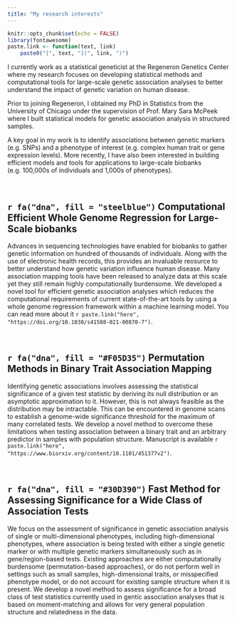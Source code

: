 ```yaml
---
title: "My research interests"
---
```


```r
knitr::opts_chunk$set(echo = FALSE)
library(fontawesome)
paste.link <- function(text, link)
    paste0("[", text, "](", link, ")")
```

I currently work as a statistical geneticist at the Regeneron Genetics Center where my research focuses on developing statistical methods and computational tools for large-scale genetic association analyses to better understand the impact of genetic variation on human disease.

Prior to joining Regeneron, I obtained my PhD in Statistics from the University of Chicago under the supervision of Prof. Mary Sara McPeek where I built statistical models for genetic association analysis in structured samples.

A key goal in my work is to identify associations between genetic markers (e.g. SNPs) and a phenotype of interest (e.g. complex human trait or gene expression levels). 
More recently, I have also been interested in building efficient models and tools for applications to 
large-scale biobanks (e.g. 100,000s of individuals and 1,000s of phenotypes).

<br>

::: {.cardbox data-latex="{caution}"}
## `r fa("dna", fill = "steelblue")` Computational Efficient Whole Genome Regression for Large-Scale biobanks
Advances in sequencing technologies have enabled for biobanks to gather genetic information on hundred of thousands of individuals. Along with the use of electronic health records, this provides an invaluable reosurce to better understand how genetic variation influence human disease. Many association mapping tools have been released to analyze data at this scale yet they still remain highly computationally burdensome. We developed a novel tool for efficient genetic association analyses which reduces the computational requirements of current state-of-the-art tools by using a whole genome regression framework within a machine learning model. You can read more about it `r paste.link("here", "https://doi.org/10.1038/s41588-021-00870-7")`.

:::

<br>

::: {.cardbox data-latex="{caution}"}
## `r fa("dna", fill = "#F05D35")` Permutation Methods in Binary Trait Association Mapping
Identifying genetic associations involves assessing the statistical significance of a given test statistic by deriving its null distribution or an asymptotic approximation to it. However, this is not always feasible as the distribution may be intractable. 
This can be encountered in genome scans to establish a genome-wide significance threshold for the maximum of many correlated tests. 
We develop a novel method to overcome these limitations when testing association between a binary trait and an arbitrary predictor in samples with population structure. Manuscript is available `r paste.link("here", "https://www.biorxiv.org/content/10.1101/451377v2")`.

:::

<br>

::: {.cardbox data-latex="{caution}"}
## `r fa("dna", fill = "#30D390")` Fast Method for Assessing Significance for a Wide Class of Association Tests
We focus on the assessment of significance in genetic association analysis of single or multi-dimensional phenotypes, including high-dimensional phenotypes,
where association is being tested with either a single genetic marker or with multiple genetic markers simultaneously such as in gene/region-based tests. 
Existing approaches are either computationally burdensome (permutation-based approaches), or do not perform well in settings such as small samples, high-dimensional traits, or misspecified phenotype model, or do not account for existing sample structure when it is present. We develop a novel method to assess significance for a broad class of test statistics currently used in gentic association analyses that is based on moment-matching and allows for very general population structure and relatedness in the data.

:::


